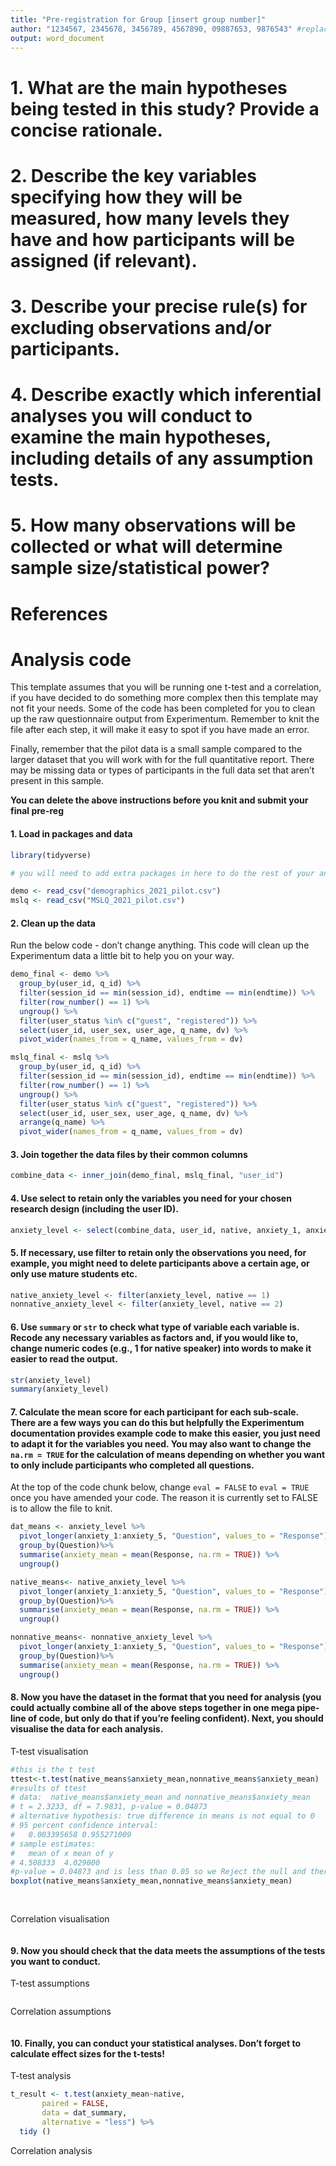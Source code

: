 ```yaml
---
title: "Pre-registration for Group [insert group number]"
author: "1234567, 2345678, 3456789, 4567890, 09887653, 9876543" #replace with GUIDS 
output: word_document
---
```


#	1. What are the main hypotheses being tested in this study? Provide a concise rationale.



# 2. Describe the key variables specifying how they will be measured, how many levels they have and how participants will be assigned (if relevant).



# 3. Describe your precise rule(s) for excluding observations and/or participants.



# 4. Describe exactly which inferential analyses you will conduct to examine the main hypotheses, including details of any assumption tests.



# 5. How many observations will be collected or what will determine sample size/statistical power? 



# References


# Analysis code

This template assumes that you will be running one t-test and a correlation, if you have decided to do something more complex then this template may not fit your needs. Some of the code has been completed for you to clean up the raw questionnaire output from Experimentum. Remember to knit the file after each step, it will make it easy to spot if you have made an error.

Finally, remember that the pilot data is a small sample compared to the larger dataset that you will work with for the full quantitative report. There may be missing data or types of participants in the full data set that aren't present in this sample.

**You can delete the above instructions before you knit and submit your final pre-reg**

#### 1. Load in packages and data

```r
library(tidyverse)

# you will need to add extra packages in here to do the rest of your analyses

demo <- read_csv("demographics_2021_pilot.csv")
mslq <- read_csv("MSLQ_2021_pilot.csv")
```

#### 2. Clean up the data

Run the below code - don't change anything. This code will clean up the Experimentum data a little bit to help you on your way. 

```r
demo_final <- demo %>% 
  group_by(user_id, q_id) %>% 
  filter(session_id == min(session_id), endtime == min(endtime)) %>% 
  filter(row_number() == 1) %>% 
  ungroup() %>% 
  filter(user_status %in% c("guest", "registered")) %>%
  select(user_id, user_sex, user_age, q_name, dv) %>%
  pivot_wider(names_from = q_name, values_from = dv)

mslq_final <- mslq %>% 
  group_by(user_id, q_id) %>% 
  filter(session_id == min(session_id), endtime == min(endtime)) %>% 
  filter(row_number() == 1) %>% 
  ungroup() %>% 
  filter(user_status %in% c("guest", "registered")) %>%
  select(user_id, user_sex, user_age, q_name, dv) %>%
  arrange(q_name) %>%
  pivot_wider(names_from = q_name, values_from = dv)

```

#### 3. Join together the data files by their common columns

```r
combine_data <- inner_join(demo_final, mslq_final, "user_id")
```

#### 4. Use select to retain only the variables you need for your chosen research design (including the user ID).

```r
anxiety_level <- select(combine_data, user_id, native, anxiety_1, anxiety_2, anxiety_3, anxiety_4, anxiety_5)
```

#### 5. If necessary, use filter to retain only the observations you need, for example, you might need to delete participants above a certain age, or only use mature students etc.

```r
native_anxiety_level <- filter(anxiety_level, native == 1)
nonnative_anxiety_level <- filter(anxiety_level, native == 2) 
```

#### 6. Use `summary` or `str` to check what type of variable each variable is. Recode any necessary variables as factors and, if you would like to, change numeric codes (e.g., 1 for native speaker) into words to make it easier to read the output. 

```r
str(anxiety_level)
summary(anxiety_level)  
```

#### 7. Calculate the mean score for each participant for each sub-scale. There are a few ways you can do this but helpfully the Experimentum documentation provides example code to make this easier, you just need to adapt it for the variables you need. You may also want to change the `na.rm = TRUE` for the calculation of means depending on whether you want to only include participants who completed all questions.

At the top of the code chunk below, change `eval = FALSE` to `eval = TRUE` once you have amended your code. The reason it is currently set to FALSE is to allow the file to knit.


```r
dat_means <- anxiety_level %>% 
  pivot_longer(anxiety_1:anxiety_5, "Question", values_to = "Response") %>% 
  group_by(Question)%>% 
  summarise(anxiety_mean = mean(Response, na.rm = TRUE)) %>%
  ungroup()
```

```r
native_means<- native_anxiety_level %>%
  pivot_longer(anxiety_1:anxiety_5, "Question", values_to = "Response")%>%
  group_by(Question)%>% 
  summarise(anxiety_mean = mean(Response, na.rm = TRUE)) %>%
  ungroup()
```

```r
nonnative_means<- nonnative_anxiety_level %>%
  pivot_longer(anxiety_1:anxiety_5, "Question", values_to = "Response")%>%
  group_by(Question)%>% 
  summarise(anxiety_mean = mean(Response, na.rm = TRUE)) %>%
  ungroup()
```

#### 8. Now you have the dataset in the format that you need for analysis (you could actually combine all of the above steps together in one mega pipe-line of code, but only do that if you're feeling confident). Next, you should visualise the data for each analysis.

T-test visualisation

```r
#this is the t test 
ttest<-t.test(native_means$anxiety_mean,nonnative_means$anxiety_mean) 
#results of ttest 
# data:  native_means$anxiety_mean and nonnative_means$anxiety_mean 
# t = 2.3233, df = 7.9831, p-value = 0.04873 
# alternative hypothesis: true difference in means is not equal to 0 
# 95 percent confidence interval: 
#   0.003395658 0.955271009 
# sample estimates: 
#   mean of x mean of y 
# 4.508333  4.029000 
#p-value = 0.04873 and is less than 0.05 so we Reject the null and there is a significant difference between the two groups 
boxplot(native_means$anxiety_mean,nonnative_means$anxiety_mean) 
 
 
```

Correlation visualisation

```r

```


#### 9. Now you should check that the data meets the assumptions of the tests you want to conduct.

T-test assumptions

```r

```

Correlation assumptions

```r

```


#### 10. Finally, you can conduct your statistical analyses. Don't forget to calculate effect sizes for the t-tests!

T-test analysis

```r
t_result <- t.test(anxiety_mean~native,
       paired = FALSE,
       data = dat_summary,
       alternative = "less") %>%
  tidy ()
```

Correlation analysis


```r

```



